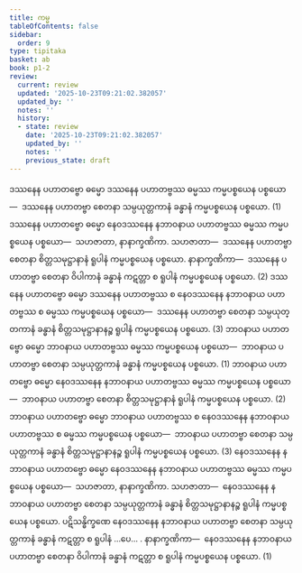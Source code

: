 ```yaml
---
title: ကမ္မ
tableOfContents: false
sidebar:
  order: 9
type: tipitaka
basket: ab
book: p1-2
review:
  current: review
  updated: '2025-10-23T09:21:02.382057'
  updated_by: ''
  notes: ''
  history:
  - state: review
    date: '2025-10-23T09:21:02.382057'
    updated_by: ''
    notes: ''
    previous_state: draft
---
```



<ReviewStatus review={frontmatter.review} showDetails={true} />

<HypothesisAnnotation frontmatter={frontmatter} />

<DynamicBreadcrumb />

<Division number="89" book="p1-2" e="ch" v="37" p="171">

<Paragraph number="1007" book="p1-2">
ဒဿနေန ပဟာတဗ္ဗော ဓမ္မော ဒဿနေန ပဟာတဗ္ဗဿ ဓမ္မဿ ကမ္မပစ္စယေန ပစ္စယော—  ဒဿနေန ပဟာတဗ္ဗာ စေတနာ သမ္ပယုတ္တကာနံ ခန္ဓာနံ ကမ္မပစ္စယေန ပစ္စယော. (1)
</Paragraph>

<Paragraph number="1008" book="p1-2">
ဒဿနေန ပဟာတဗ္ဗော ဓမ္မော နေဝဒဿနေန နဘာဝနာယ ပဟာတဗ္ဗဿ ဓမ္မဿ ကမ္မပစ္စယေန ပစ္စယော—  သဟဇာတာ, နာနာက္ခဏိကာ. <Emphasis>သဟဇာတာ</Emphasis>—  ဒဿနေန ပဟာတဗ္ဗာ စေတနာ စိတ္တသမုဋ္ဌာနာနံ ရူပါနံ ကမ္မပစ္စယေန ပစ္စယော. <Emphasis>နာနာက္ခဏိကာ</Emphasis>—  ဒဿနေန ပဟာတဗ္ဗာ စေတနာ ဝိပါကာနံ ခန္ဓာနံ ကဋတ္တာ စ ရူပါနံ ကမ္မပစ္စယေန ပစ္စယော. (2)
</Paragraph>

<Paragraph number="1009" book="p1-2">
ဒဿနေန ပဟာတဗ္ဗော ဓမ္မော ဒဿနေန ပဟာတဗ္ဗဿ စ နေဝဒဿနေန နဘာဝနာယ ပဟာတဗ္ဗဿ စ ဓမ္မဿ ကမ္မပစ္စယေန ပစ္စယော—  ဒဿနေန ပဟာတဗ္ဗာ စေတနာ သမ္ပယုတ္တကာနံ ခန္ဓာနံ စိတ္တသမုဋ္ဌာနာနဉ္စ ရူပါနံ ကမ္မပစ္စယေန ပစ္စယော. (3)
</Paragraph>

<Paragraph number="1010" book="p1-2">
ဘာဝနာယ ပဟာတဗ္ဗော ဓမ္မော ဘာဝနာယ ပဟာတဗ္ဗဿ ဓမ္မဿ ကမ္မပစ္စယေန ပစ္စယော—  ဘာဝနာယ ပဟာတဗ္ဗာ စေတနာ သမ္ပယုတ္တကာနံ ခန္ဓာနံ ကမ္မပစ္စယေန ပစ္စယော. (1)
</Paragraph>

<Paragraph number="1011" book="p1-2">
ဘာဝနာယ ပဟာတဗ္ဗော ဓမ္မော နေဝဒဿနေန နဘာဝနာယ ပဟာတဗ္ဗဿ ဓမ္မဿ ကမ္မပစ္စယေန ပစ္စယော—  ဘာဝနာယ ပဟာတဗ္ဗာ စေတနာ စိတ္တသမုဋ္ဌာနာနံ ရူပါနံ ကမ္မပစ္စယေန ပစ္စယော. (2)
</Paragraph>

<Paragraph number="1012" book="p1-2">
ဘာဝနာယ ပဟာတဗ္ဗော ဓမ္မော ဘာဝနာယ ပဟာတဗ္ဗဿ စ နေဝဒဿနေန နဘာဝနာယ ပဟာတဗ္ဗဿ စ ဓမ္မဿ ကမ္မပစ္စယေန ပစ္စယော—  ဘာဝနာယ ပဟာတဗ္ဗာ စေတနာ သမ္ပယုတ္တကာနံ ခန္ဓာနံ စိတ္တသမုဋ္ဌာနာနဉ္စ ရူပါနံ ကမ္မပစ္စယေန ပစ္စယော. (3)
</Paragraph>

<Paragraph number="1013" book="p1-2">
နေဝဒဿနေန နဘာဝနာယ ပဟာတဗ္ဗော ဓမ္မော နေဝဒဿနေန နဘာဝနာယ ပဟာတဗ္ဗဿ ဓမ္မဿ ကမ္မပစ္စယေန ပစ္စယော—  သဟဇာတာ, နာနာက္ခဏိကာ. <Emphasis>သဟဇာတာ</Emphasis>—  နေဝဒဿနေန နဘာဝနာယ ပဟာတဗ္ဗာ စေတနာ သမ္ပယုတ္တကာနံ ခန္ဓာနံ စိတ္တသမုဋ္ဌာနာနဉ္စ ရူပါနံ ကမ္မပစ္စယေန ပစ္စယော. ပဋိသန္ဓိက္ခဏေ နေဝဒဿနေန နဘာဝနာယ ပဟာတဗ္ဗာ စေတနာ သမ္ပယုတ္တကာနံ ခန္ဓာနံ ကဋတ္တာ စ ရူပါနံ …ပေ… . နာနာက္ခဏိကာ—  နေဝဒဿနေန နဘာဝနာယ ပဟာတဗ္ဗာ စေတနာ ဝိပါကာနံ ခန္ဓာနံ ကဋတ္တာ စ ရူပါနံ ကမ္မပစ္စယေန ပစ္စယော. (1)
</Paragraph>
</Division>